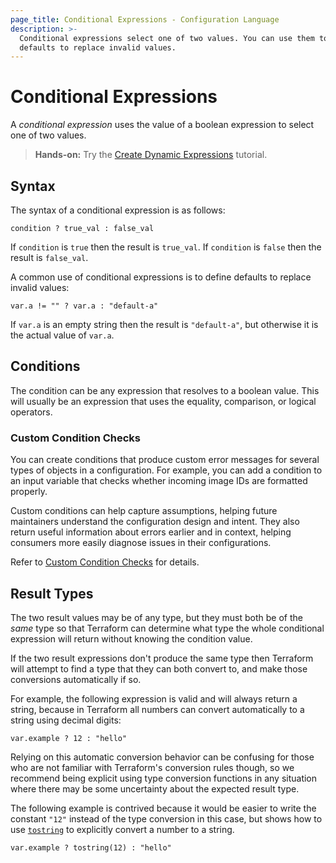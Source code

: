 ```yaml
---
page_title: Conditional Expressions - Configuration Language
description: >-
  Conditional expressions select one of two values. You can use them to define
  defaults to replace invalid values.
---
```


# Conditional Expressions

A _conditional expression_ uses the value of a boolean expression to select one of
two values.

> **Hands-on:** Try the [Create Dynamic Expressions](https://learn.hashicorp.com/tutorials/terraform/expressions?in=terraform/configuration-language&utm_source=WEBSITE&utm_medium=WEB_IO&utm_offer=ARTICLE_PAGE&utm_content=DOCS) tutorial.

## Syntax

The syntax of a conditional expression is as follows:

```hcl
condition ? true_val : false_val
```

If `condition` is `true` then the result is `true_val`. If `condition` is
`false` then the result is `false_val`.

A common use of conditional expressions is to define defaults to replace
invalid values:

```
var.a != "" ? var.a : "default-a"
```

If `var.a` is an empty string then the result is `"default-a"`, but otherwise
it is the actual value of `var.a`.

## Conditions

The condition can be any expression that resolves to a boolean value. This will
usually be an expression that uses the equality, comparison, or logical
operators.

### Custom Condition Checks

You can create conditions that produce custom error messages for several types of objects in a configuration. For example, you can add a condition to an input variable that checks whether incoming image IDs are formatted properly.

Custom conditions can help capture assumptions, helping future maintainers understand the configuration design and intent. They also return useful information about errors earlier and in context, helping consumers more easily diagnose issues in their configurations.

Refer to [Custom Condition Checks](/language/expressions/custom-conditions#input-variable-validation) for details.

## Result Types

The two result values may be of any type, but they must both
be of the _same_ type so that Terraform can determine what type the whole
conditional expression will return without knowing the condition value.

If the two result expressions don't produce the same type then Terraform will
attempt to find a type that they can both convert to, and make those
conversions automatically if so.

For example, the following expression is valid and will always return a string,
because in Terraform all numbers can convert automatically to a string using
decimal digits:

```hcl
var.example ? 12 : "hello"
```

Relying on this automatic conversion behavior can be confusing for those who
are not familiar with Terraform's conversion rules though, so we recommend
being explicit using type conversion functions in any situation where there may
be some uncertainty about the expected result type.

The following example is contrived because it would be easier to write the
constant `"12"` instead of the type conversion in this case, but shows how to
use [`tostring`](/language/functions/tostring) to explicitly convert a number to
a string.

```hcl
var.example ? tostring(12) : "hello"
```

